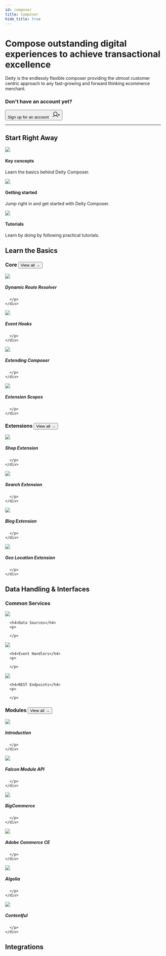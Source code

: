 ```yaml
---
id: composer
title: Composer
hide_title: true
---
```





<h1 className="headline mb20">Compose outstanding digital experiences to achieve transactional excellence</h1>
<p className="desc">Deity is the endlessly flexible composer providing the utmost customer centric approach to any fast-growing and forward thinking ecommerce merchant.</p>

### Don't have an account yet?
<Button variant="outlined" size="medium" href="https://console.deity.cloud/signup" target="_blank">
  Sign up for an account &nbsp;
  <svg width="25" height="25" viewBox="0 0 25 25" fill="none" xmlns="http://www.w3.org/2000/svg">
  <path d="M19.5312 13.2812H24.2188" stroke="currentColor" stroke-width="1.5" stroke-linecap="round" stroke-linejoin="round"/>
  <path d="M21.875 10.9375V15.625" stroke="currentColor" stroke-width="1.5" stroke-linecap="round" stroke-linejoin="round"/>
  <path d="M10.5469 15.625C13.7829 15.625 16.4062 13.0017 16.4062 9.76562C16.4062 6.52958 13.7829 3.90625 10.5469 3.90625C7.31083 3.90625 4.6875 6.52958 4.6875 9.76562C4.6875 13.0017 7.31083 15.625 10.5469 15.625Z" stroke="currentColor" stroke-width="1.5" stroke-miterlimit="10"/>
  <path d="M2.16797 19.5314C3.19459 18.3078 4.47673 17.3239 5.92428 16.6489C7.37183 15.9738 8.94966 15.624 10.5469 15.624C12.1441 15.624 13.7219 15.9738 15.1695 16.6489C16.617 17.3239 17.8992 18.3078 18.9258 19.5314" stroke="currentColor" stroke-width="1.5" stroke-linecap="round" stroke-linejoin="round"/>
  </svg>
</Button>
<div className="mb60"></div>

<hr/>

## Start Right Away
<div className="flex mb80 brighten">
  <Card to="/docs/composer/key-concepts">
    <img src="/docs/img/icons/info.svg" />
    <h4>Key concepts</h4>
    <p>Learn the basics behind Deity Composer.</p>
  </Card>
  <Card to="/docs/composer/getting-started">
    <img src="/docs/img/icons/lightning.svg" />
    <h4>Getting started</h4>
    <p>Jump right in and get started with Deity Composer.</p>
  </Card>
  <Card to="/docs/platform/support/tutorials">
    <img src="/docs/img/icons/lightbulb.svg" />
    <h4>Tutorials</h4>
    <p>Learn by doing by following practical tutorials.</p>
  </Card>
</div>



## Learn the Basics
<h3 className="mt0">Core <Button variant="outline" size="medium" href="/composer/core">View all →</Button></h3>

<div className="flex brighten">
  <Card variant="horizontal" to="/docs/composer/core/dynamic-routes">
    <img src="/docs/img/icons/compass.svg" />
    <div>
      <h5>Dynamic Route Resolver</h5>
      <p>
        
      </p>
    </div>
  </Card>
  <Card variant="horizontal" to="/docs/composer/core/event-hooks">
    <img src="/docs/img/icons/flowarrow.svg" />
    <div>
      <h5>Event Hooks</h5>
      <p>
        
      </p>
    </div>
  </Card>
</div>
<div className="flex brighten mb60">
  <Card variant="horizontal" to="/docs/composer/core/extending-composer">
    <img src="/docs/img/icons/extending.svg" />
    <div>
      <h5>Extending Composer</h5>
      <p>
        
      </p>
    </div>
  </Card>
  <Card variant="horizontal" to="/docs/composer/core/extension-scopes">
    <img src="/docs/img/icons/extensionscope.svg" />
    <div>
      <h5>Extension Scopes</h5>
      <p>
        
      </p>
    </div>
  </Card>
</div>

<h3 className="mt0">Extensions <Button variant="outline" size="medium" href="/composer/extensions">View all →</Button></h3>

<div className="flex brighten">

  <Card variant="horizontal" to="/docs/composer/extensions/shop-extension">
    <img src="/docs/img/icons/shoppingcart.svg" />
    <div>
      <h5>Shop Extension</h5>
      <p>
        
      </p>
    </div>
  </Card>
  <Card variant="horizontal" to="/docs/composer/extensions/search-extension">
    <img src="/docs/img/icons/magnifyingglass.svg" />
    <div>
      <h5>Search Extension</h5>
      <p>
        
      </p>
    </div>
  </Card>
</div>
<div className="flex brighten mb100">
  
  <Card variant="horizontal" to="/docs/composer/extensions/blog-extension">
    <img src="/docs/img/icons/textaa.svg" />
    <div>
      <h5>Blog Extension</h5>
      <p>
        
      </p>
    </div>
  </Card>
  <Card variant="horizontal" to="/docs/composer/extensions/geolocation-extension">
    <img src="/docs/img/icons/mappin.svg" />
    <div>
      <h5>Geo Location Extension</h5>
      <p>
        
      </p>
    </div>
  </Card>  
</div>



## Data Handling & Interfaces

<h3 className="mt0">Common Services</h3>

<div className="flex brighten mb60">
  <Card to="/docs/composer/modules/common-services/data-sources">
    <img src="/docs/img/icons/database.svg" />
   
      <h4>Data Sources</h4>
      <p>
        
      </p>
    
  </Card>
  <Card to="/docs/composer/modules/common-services/event-handlers">
    <img src="/docs/img/icons/path.svg" />
  
      <h4>Event Handlers</h4>
      <p>
        
      </p>
   
  </Card>
  <Card to="/docs/composer/modules/common-services/rest-endpoints">
    <img src="/docs/img/icons/restapi.svg" />
   
      <h4>REST Endpoints</h4>
      <p>
        
      </p>
   
  </Card>  
</div>

<h3 className="mt0">Modules <Button variant="outline" size="medium" href="/composer/modules">View all →</Button></h3>

<div className="flex brighten">
  <Card variant="horizontal" to="/docs/composer/modules/about">
    <img src="/docs/img/icons/diamondsfour.svg" />
    <div>
      <h5>Introduction</h5>
      <p>
        
      </p>
    </div>
  </Card>
  <Card variant="horizontal" to="/docs/composer/modules/module-api">
    <img src="/docs/img/icons/diamond.svg" />
    <div>
      <h5>Falcon Module API</h5>
      <p>
        
      </p>
    </div>
  </Card>
</div>
<div className="flex brighten">
  <Card variant="horizontal" to="/docs/composer/modules/bigcommerce-module">
    <img src="/docs/img/icons/modulebc.svg" />
    <div>
      <h5>BigCommerce</h5>
      <p>
        
      </p>
    </div>
  </Card>
  <Card variant="horizontal" to="/docs/composer/modules/magento2-module">
    <img src="/docs/img/icons/moduleadobe.svg" />
    <div>
      <h5>Adobe Commerce CE</h5>
      <p>
        
      </p>
    </div>
  </Card>
</div>
<div className="flex brighten mb100">
  <Card variant="horizontal" to="/docs/composer/modules/algolia-search-module">
    <img src="/docs/img/icons/modulealgolia.svg" />
    <div>
      <h5>Algolia</h5>
      <p>
        
      </p>
    </div>
  </Card>
  <Card variant="horizontal" to="/docs/composer/modules/contentful-module">
    <img src="/docs/img/icons/modulecontentful.svg" />
    <div>
      <h5>Contentful</h5>
      <p>
        
      </p>
    </div>
  </Card>
</div>

## Integrations


<IntegrationContent />
